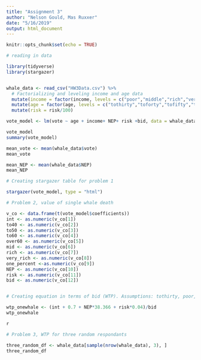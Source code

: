 ```yaml
---
title: "Assignment 3"
author: "Nelson Gould, Mas Ruxxer"
date: "5/16/2019"
output: html_document
---
```


```r
knitr::opts_chunk$set(echo = TRUE)
```


```r
# reading in data

library(tidyverse)
library(stargazer)


whale_data <- read_csv("HW3Data.csv") %>% 
  # Factorializing and leveling income and age data
  mutate(income = factor(income, levels = c("poor","middle","rich","very_rich","one_percent"))) %>% 
  mutate(age = factor(age, levels = c("tothirty","toforty","tofifty","tosixty","oversixty"))) %>% 
  mutate(risk = risk/100)

```

```r

vote_model <- lm(vote ~ age + income+ NEP+ risk +bid, data = whale_data)

vote_model
summary(vote_model)

mean_vote <- mean(whale_data$vote)
mean_vote

mean_NEP <- mean(whale_data$NEP)
mean_NEP

```

```r
# Creating stargazer table for problem 1

stargazer(vote_model, type = "html")

```


```r

# Problem 2, value of single whale death

v_co <- data.frame(t(vote_model$coefficients))
int <- as.numeric(v_co[1])
to40 <- as.numeric(v_co[2])
to50 <- as.numeric(v_co[3])
to60 <- as.numeric(v_co[4])
over60 <- as.numeric(v_co[5])
mid <- as.numeric(v_co[6])
rich <- as.numeric(v_co[7])
very_rich <- as.numeric(v_co[8])
one_percent <-as.numeric(v_co[9])
NEP <- as.numeric(v_co[10])
risk <- as.numeric(v_co[11])
bid <- as.numeric(v_co[12])


# Creating equation in terms of bid (WTP). Assumptions: tothirty, poor, risk = 0.04, vote = 0.7, NEP = 38.366 (average))

wtp_onewhale <- (int + 0.7 + NEP*38.366 + risk*0.04)/bid
wtp_onewhale

r


```


```r

# Problem 3, WTP for three random respondants 

three_random_df <- whale_data[sample(nrow(whale_data), 3), ]
three_random_df


```






